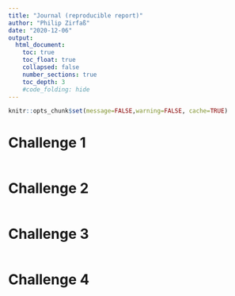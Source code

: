 ```yaml
---
title: "Journal (reproducible report)"
author: "Philip Zirfaß"
date: "2020-12-06"
output:
  html_document:
    toc: true
    toc_float: true
    collapsed: false
    number_sections: true
    toc_depth: 3
    #code_folding: hide
---
```


```r
knitr::opts_chunk$set(message=FALSE,warning=FALSE, cache=TRUE)
```

# Challenge 1

```r
```

# Challenge 2

```r
```

# Challenge 3

```r
```

# Challenge 4

```r
```
